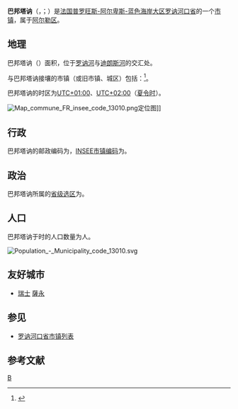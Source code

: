 {{noteTA|G1=法国地名}}
{{Infobox French commune}}
'''巴邦塔讷'''（{{lang-fr|Barbentane}}，{{IPA-fr|baʁbɑ̃tan}}；{{lang-oc|Barbentana}}）是[[法国|法国]][[普罗旺斯-阿尔卑斯-蓝色海岸大区|普罗旺斯-阿尔卑斯-蓝色海岸大区]][[罗讷河口省|罗讷河口省]]的一个[[市镇_(法国)|市镇]]，属于[[阿尔勒区|阿尔勒区]]。

== 地理 ==
巴邦塔讷（{{wikidata|property|linked|P625}}）面积{{wikidata|properties|P2046}}，位于[[罗讷河|罗讷河]]与[[迪朗斯河|迪朗斯河]]的交汇处。

与巴邦塔讷接壤的市镇（或旧市镇、城区）包括：{{Wikidata|properties|linked|P47}}<ref name="geo">{{Cite web|url=https://www.geoportail.gouv.fr/carte|title=Carte|accessdate=2020-03-22|author=Géoportail|language=fr|publisher=Géoportail|archive-date=2017-01-29|archive-url=https://web.archive.org/web/20170129154129/https://www.geoportail.gouv.fr/carte/|dead-url=no}}</ref>。

巴邦塔讷的时区为[[UTC+01:00|UTC+01:00]]、[[UTC+02:00|UTC+02:00]]（[[夏时制|夏令时]]）。

[[File:Map_commune_FR_insee_code_13010.png|thumb]]定位图]]{{Clear|left}}
== 行政 ==
巴邦塔讷的邮政编码为{{wikidata|properties|P281}}，[[法国国家统计与经济研究所|INSEE市镇编码]]为{{wikidata|properties|P374}}。

== 政治 ==
巴邦塔讷所属的[[縣_(法國)|省级选区]]为{{WikidataLink|{{wikidata|properties|raw|best||P7938}}}}。

== 人口 ==
巴邦塔讷于{{wikidata|qualifier|P1082|P585}}时的人口数量为{{wikidata|property|raw|P1082}}人。

[[File:Population_-_Municipality_code_13010.svg|thumb]]{{Clear|left}}
==友好城市==
*{{flagicon|Switzerland}}[[瑞士|瑞士]] [[薩永|薩永]]

== 参见 ==
* [[罗讷河口省市镇列表|罗讷河口省市镇列表]]

== 参考文献 ==
{{reflist}}

{{罗讷河口省市镇}}
[[Category:罗讷河口省市镇|B]]